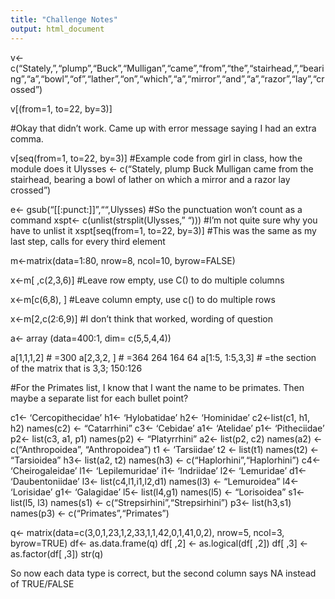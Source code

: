 ```yaml
---
title: "Challenge Notes"
output: html_document
---
```


v<- c("Stately,","plump","Buck","Mulligan","came","from","the","stairhead,","bearing","a","bowl","of","lather","on","which","a","mirror","and","a","razor","lay","crossed")

v[(from=1, to=22, by=3)]

#Okay that didn't work. Came up with error message saying I had an extra comma. 

v[seq(from=1, to=22, by=3)]
#Example code from girl in class, how the module does it
Ulysses <- c("Stately, plump Buck Mulligan came from the stairhead, bearing a bowl of lather on which a mirror and a razor lay crossed")

e<- gsub("[[:punct:]]","",Ulysses) 
#So the punctuation won't count as a command
xspt<- c(unlist(strsplit(Ulysses, " ")))
#I'm not quite sure why you have to unlist it
xspt[seq(from=1, to=22, by=3)] 
#This was the same as my last step, calls for every third element


m<-matrix(data=1:80, nrow=8, ncol=10, byrow=FALSE)

x<-m[ ,c(2,3,6)]
#Leave row empty, use C() to do multiple columns

x<-m[c(6,8), ]
#Leave column empty, use c() to do multiple rows

x<-m[2,c(2:6,9)]
#I don't think that worked, wording of question 

a<- array (data=400:1, dim= c(5,5,4,4))

a[1,1,1,2]
# =300
a[2,3,2, ]
# =364 264 164 64
a[1:5, 1:5,3,3]
# =the section of the matrix that is 3,3; 150:126
 
#For the Primates list, I know that I want the name to be primates. Then maybe a separate list for each bullet point? 
 
 c1<- 'Cercopithecidae'
 h1<- 'Hylobatidae'
 h2<- 'Hominidae'
 c2<-list(c1, h1, h2)
 names(c2) <- "Catarrhini"
 c3<- 'Cebidae'
 a1<- 'Atelidae'
 p1<- 'Pitheciidae'
 p2<- list(c3, a1, p1)
 names(p2) <- "Platyrrhini"
 a2<- list(p2, c2)
 names(a2) <- c("Anthropoidea", "Anthropoidea")
 t1 <- 'Tarsiidae'
 t2 <- list(t1)
 names(t2) <- "Tarsioidea"
 h3<- list(a2, t2)
 names(h3) <- c("Haplorhini","Haplorhini")
 c4<- 'Cheirogaleidae'
 l1<- 'Lepilemuridae'
 i1<- 'Indriidae'
 l2<- 'Lemuridae'
 d1<- 'Daubentoniidae'
 l3<- list(c4,l1,i1,l2,d1)
 names(l3) <- "Lemuroidea"
 l4<- 'Lorisidae'
 g1<- 'Galagidae'
 l5<- list(l4,g1)
 names(l5) <- "Lorisoidea"
 s1<- list(l5, l3)
 names(s1) <- c("Strepsirhini","Strepsirhini")
 p3<- list(h3,s1)
 names(p3) <- c("Primates","Primates")
 
 q<- matrix(data=c(3,0,1,23,1,2,33,1,1,42,0,1,41,0,2), nrow=5, ncol=3, byrow=TRUE)
df<- as.data.frame(q)
df[ ,2] <- as.logical(df[ ,2])
df[ ,3] <- as.factor(df[ ,3])
 str(q)
 
So now each data type is correct, but the second column says NA instead of TRUE/FALSE
 
 